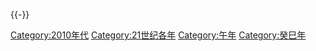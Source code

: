 {{catmore}}
{{Decade category header|decade=2010}}
{{Commonscat|2013}}
{{-}}
[[Category:2010年代|Category:2010年代]]
[[Category:21世纪各年|Category:21世纪各年]]
[[Category:午年|Category:午年]]
[[Category:癸巳年|Category:癸巳年]]
